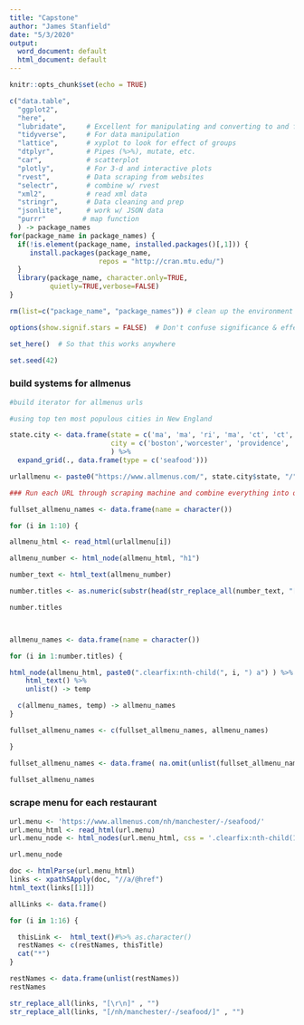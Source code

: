 ```yaml
---
title: "Capstone"
author: "James Stanfield"
date: "5/3/2020"
output:
  word_document: default
  html_document: default
---
```


```r
knitr::opts_chunk$set(echo = TRUE)

c("data.table",
  "ggplot2",
  "here",
  "lubridate",     # Excellent for manipulating and converting to and from 'date' data
  "tidyverse",     # For data manipulation
  "lattice",       # xyplot to look for effect of groups
  "dtplyr",        # Pipes (%>%), mutate, etc.
  "car",           # scatterplot
  "plotly",        # For 3-d and interactive plots
  "rvest",         # Data scraping from websites
  "selectr",       # combine w/ rvest
  "xml2",          # read xml data
  "stringr",       # Data cleaning and prep
  "jsonlite",      # work w/ JSON data
  "purrr"         # map function
  ) -> package_names
for(package_name in package_names) {
  if(!is.element(package_name, installed.packages()[,1])) {
     install.packages(package_name,
                      repos = "http://cran.mtu.edu/")
  }
  library(package_name, character.only=TRUE,
          quietly=TRUE,verbose=FALSE)
}

rm(list=c("package_name", "package_names")) # clean up the environment

options(show.signif.stars = FALSE)  # Don't confuse significance & effect size!

set_here()  # So that this works anywhere

set.seed(42)
```



### build systems for allmenus

```r
#build iterator for allmenus urls

#using top ten most populous cities in New England

state.city <- data.frame(state = c('ma', 'ma', 'ri', 'ma', 'ct', 'ct', 'ct', 'ct', 'ct', 'nh'), 
                         city = c('boston','worcester', 'providence', 'springfield', 'bridgeport', 'new-haven', 'hartford', 'stamford', 'waterbury', 'manchester')
                         ) %>% 
  expand_grid(., data.frame(type = c('seafood')))

urlallmenu <- paste0("https://www.allmenus.com/", state.city$state, "/", state.city$city, "/-/", state.city$type, "/")


```



```r
### Run each URL through scraping machine and combine everything into one data.frame

fullset_allmenu_names <- data.frame(name = character())

for (i in 1:10) {

allmenu_html <- read_html(urlallmenu[i])

allmenu_number <- html_node(allmenu_html, "h1")

number_text <- html_text(allmenu_number)

number.titles <- as.numeric(substr(head(str_replace_all(number_text, "[\r\n]" , "")), 2, 3))

number.titles



allmenu_names <- data.frame(name = character())

for (i in 1:number.titles) {

html_node(allmenu_html, paste0(".clearfix:nth-child(", i, ") a") ) %>%
    html_text() %>%
    unlist() -> temp

  c(allmenu_names, temp) -> allmenu_names
}

fullset_allmenu_names <- c(fullset_allmenu_names, allmenu_names)

}

fullset_allmenu_names <- data.frame( na.omit(unlist(fullset_allmenu_names) ) )

fullset_allmenu_names
```

### scrape menu for each restaurant

```r
url.menu <- 'https://www.allmenus.com/nh/manchester/-/seafood/'
url.menu_html <- read_html(url.menu)
url.menu_node <- html_nodes(url.menu_html, css = '.clearfix:nth-child(1) a')

url.menu_node

doc <- htmlParse(url.menu_html)
links <- xpathSApply(doc, "//a/@href")
html_text(links[[1]])

allLinks <- data.frame()

for (i in 1:16) {

  thisLink <-  html_text()#%>% as.character()
  restNames <- c(restNames, thisTitle)
  cat("*")
}

restNames <- data.frame(unlist(restNames))
restNames

str_replace_all(links, "[\r\n]" , "")
str_replace_all(links, "[/nh/manchester/-/seafood/]" , "")
```







